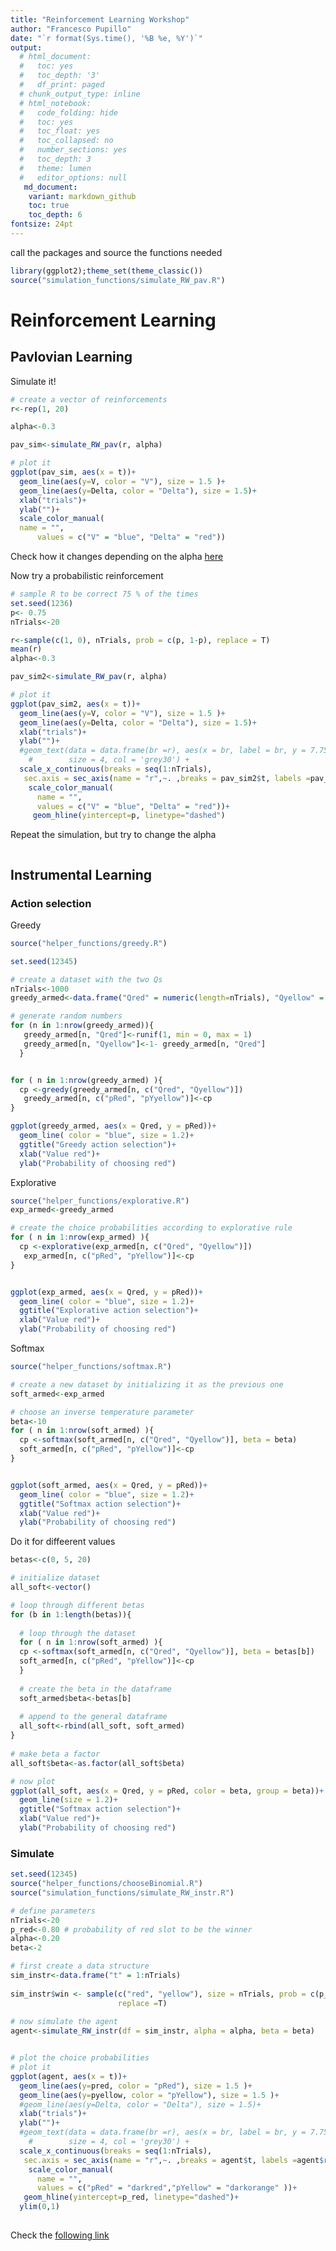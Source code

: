```yaml
---
title: "Reinforcement Learning Workshop"
author: "Francesco Pupillo"
date: "`r format(Sys.time(), '%B %e, %Y')`"
output:
  # html_document:
  #   toc: yes
  #   toc_depth: '3'
  #   df_print: paged
  # chunk_output_type: inline
  # html_notebook:
  #   code_folding: hide
  #   toc: yes
  #   toc_float: yes
  #   toc_collapsed: no
  #   number_sections: yes
  #   toc_depth: 3
  #   theme: lumen
  #   editor_options: null
   md_document:
    variant: markdown_github
    toc: true
    toc_depth: 6
fontsize: 24pt
---
```


call the packages and source the functions needed
```r
library(ggplot2);theme_set(theme_classic())
source("simulation_functions/simulate_RW_pav.R")

```


# Reinforcement Learning 
## Pavlovian Learning
Simulate it!
```r
# create a vector of reinforcements
r<-rep(1, 20)

alpha<-0.3

pav_sim<-simulate_RW_pav(r, alpha)

# plot it 
ggplot(pav_sim, aes(x = t))+
  geom_line(aes(y=V, color = "V"), size = 1.5 )+
  geom_line(aes(y=Delta, color = "Delta"), size = 1.5)+
  xlab("trials")+
  ylab("")+
  scale_color_manual(
  name = "",
      values = c("V" = "blue", "Delta" = "red"))

```



Check how it changes depending on the alpha [here](https://francescopupillo.shinyapps.io/rmw_shiny/)

Now try a probabilistic reinforcement
```r

# sample R to be correct 75 % of the times
set.seed(1236)
p<- 0.75
nTrials<-20

r<-sample(c(1, 0), nTrials, prob = c(p, 1-p), replace = T)
mean(r)
alpha<-0.3

pav_sim2<-simulate_RW_pav(r, alpha)

# plot it 
ggplot(pav_sim2, aes(x = t))+
  geom_line(aes(y=V, color = "V"), size = 1.5 )+
  geom_line(aes(y=Delta, color = "Delta"), size = 1.5)+
  xlab("trials")+
  ylab("")+
  #geom_text(data = data.frame(br =r), aes(x = br, label = br, y = 7.75),
    #        size = 4, col = 'grey30') +
  scale_x_continuous(breaks = seq(1:nTrials),
   sec.axis = sec_axis(name = "r",~. ,breaks = pav_sim2$t, labels =pav_sim2$r))+
    scale_color_manual(
      name = "",
      values = c("V" = "blue", "Delta" = "red"))+
     geom_hline(yintercept=p, linetype="dashed")

```

Repeat the simulation, but try to change the alpha
```r

```

## Instrumental Learning

### Action selection

Greedy
```r
source("helper_functions/greedy.R")

set.seed(12345)

# create a dataset with the two Qs
nTrials<-1000
greedy_armed<-data.frame("Qred" = numeric(length=nTrials), "Qyellow" = numeric(length=nTrials), "pRed" = numeric(length=nTrials), "pYellow" = numeric(length=nTrials))

# generate random numbers
for (n in 1:nrow(greedy_armed)){
   greedy_armed[n, "Qred"]<-runif(1, min = 0, max = 1)
   greedy_armed[n, "Qyellow"]<-1- greedy_armed[n, "Qred"]
  }


for ( n in 1:nrow(greedy_armed) ){
  cp <-greedy(greedy_armed[n, c("Qred", "Qyellow")])
   greedy_armed[n, c("pRed", "pYyellow")]<-cp
}

ggplot(greedy_armed, aes(x = Qred, y = pRed))+
  geom_line( color = "blue", size = 1.2)+
  ggtitle("Greedy action selection")+
  xlab("Value red")+
  ylab("Probability of choosing red")

```
Explorative
```r
source("helper_functions/explorative.R")
exp_armed<-greedy_armed

# create the choice probabilities according to explorative rule
for ( n in 1:nrow(exp_armed) ){
  cp <-explorative(exp_armed[n, c("Qred", "Qyellow")])
   exp_armed[n, c("pRed", "pYellow")]<-cp
}


ggplot(exp_armed, aes(x = Qred, y = pRed))+
  geom_line( color = "blue", size = 1.2)+
  ggtitle("Explorative action selection")+
  xlab("Value red")+
  ylab("Probability of choosing red")

```

Softmax
```r
source("helper_functions/softmax.R")

# create a new dataset by initializing it as the previous one
soft_armed<-exp_armed

# choose an inverse temperature parameter
beta<-10
for ( n in 1:nrow(soft_armed) ){
  cp <-softmax(soft_armed[n, c("Qred", "Qyellow")], beta = beta)
  soft_armed[n, c("pRed", "pYellow")]<-cp
}


ggplot(soft_armed, aes(x = Qred, y = pRed))+
  geom_line( color = "blue", size = 1.2)+
  ggtitle("Softmax action selection")+
  xlab("Value red")+
  ylab("Probability of choosing red")

```
Do it for diffeerent values
```r
betas<-c(0, 5, 20)

# initialize dataset
all_soft<-vector()

# loop through different betas
for (b in 1:length(betas)){
  
  # loop through the dataset
  for ( n in 1:nrow(soft_armed) ){
  cp <-softmax(soft_armed[n, c("Qred", "Qyellow")], beta = betas[b])
  soft_armed[n, c("pRed", "pYellow")]<-cp
  }
  
  # create the beta in the dataframe
  soft_armed$beta<-betas[b]
  
  # append to the general dataframe
  all_soft<-rbind(all_soft, soft_armed)
}
    
# make beta a factor
all_soft$beta<-as.factor(all_soft$beta)

# now plot
ggplot(all_soft, aes(x = Qred, y = pRed, color = beta, group = beta))+
  geom_line(size = 1.2)+
  ggtitle("Softmax action selection")+
  xlab("Value red")+
  ylab("Probability of choosing red")
```


### Simulate
```r
set.seed(12345)
source("helper_functions/chooseBinomial.R")
source("simulation_functions/simulate_RW_instr.R")

# define parameters
nTrials<-20
p_red<-0.80 # probability of red slot to be the winner
alpha<-0.20
beta<-2

# first create a data structure
sim_instr<-data.frame("t" = 1:nTrials)
                    
sim_instr$win <- sample(c("red", "yellow"), size = nTrials, prob = c(p_red, 1-p_red),
                        replace =T)
                      
# now simulate the agent
agent<-simulate_RW_instr(df = sim_instr, alpha = alpha, beta = beta)


# plot the choice probabilities
# plot it 
ggplot(agent, aes(x = t))+
  geom_line(aes(y=pred, color = "pRed"), size = 1.5 )+
  geom_line(aes(y=pyellow, color = "pYellow"), size = 1.5 )+
  #geom_line(aes(y=Delta, color = "Delta"), size = 1.5)+
  xlab("trials")+
  ylab("")+
  #geom_text(data = data.frame(br =r), aes(x = br, label = br, y = 7.75),
    #        size = 4, col = 'grey30') +
  scale_x_continuous(breaks = seq(1:nTrials),
   sec.axis = sec_axis(name = "r",~. ,breaks = agent$t, labels =agent$r))+
    scale_color_manual(
      name = "",
      values = c("pRed" = "darkred","pYellow" = "darkorange" ))+
   geom_hline(yintercept=p_red, linetype="dashed")+
  ylim(0,1)
  

```
Check the [following link ](https://francescopupillo.shinyapps.io/lr_shiny/)


